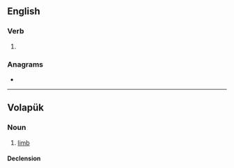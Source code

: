 ==English==

===Verb===
{{head|en|verb form}}

# {{en-past of|lime}}

===Anagrams===
* {{anagrams|en|a=deilm|MEDLI|elmid|melid}}

----

==Volapük==

===Noun===
{{vo-noun}}

# [[limb]]

====Declension====
{{vo-decl-noun}}